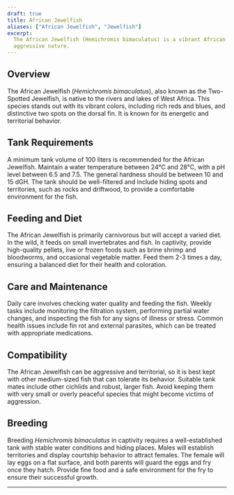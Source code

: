 ```yaml
---
draft: true
title: African Jewelfish
aliases: ["African Jewelfish", "Jewelfish"]
excerpt:
  The African Jewelfish (Hemichromis bimaculatus) is a vibrant African cichlid known for its stunning colors and
  aggressive nature.
---
```


## Overview

The African Jewelfish (_Hemichromis bimaculatus_), also known as the Two-Spotted Jewelfish, is native to the rivers and
lakes of West Africa. This species stands out with its vibrant colors, including rich reds and blues, and distinctive
two spots on the dorsal fin. It is known for its energetic and territorial behavior.

## Tank Requirements

A minimum tank volume of 100 liters is recommended for the African Jewelfish. Maintain a water temperature between 24°C
and 28°C, with a pH level between 6.5 and 7.5. The general hardness should be between 10 and 15 dGH. The tank should be
well-filtered and include hiding spots and territories, such as rocks and driftwood, to provide a comfortable
environment for the fish.

## Feeding and Diet

The African Jewelfish is primarily carnivorous but will accept a varied diet. In the wild, it feeds on small
invertebrates and fish. In captivity, provide high-quality pellets, live or frozen foods such as brine shrimp and
bloodworms, and occasional vegetable matter. Feed them 2-3 times a day, ensuring a balanced diet for their health and
coloration.

## Care and Maintenance

Daily care involves checking water quality and feeding the fish. Weekly tasks include monitoring the filtration system,
performing partial water changes, and inspecting the fish for any signs of illness or stress. Common health issues
include fin rot and external parasites, which can be treated with appropriate medications.

## Compatibility

The African Jewelfish can be aggressive and territorial, so it is best kept with other medium-sized fish that can
tolerate its behavior. Suitable tank mates include other cichlids and robust, larger fish. Avoid keeping them with very
small or overly peaceful species that might become victims of aggression.

## Breeding

Breeding _Hemichromis bimaculatus_ in captivity requires a well-established tank with stable water conditions and hiding
places. Males will establish territories and display courtship behavior to attract females. The female will lay eggs on
a flat surface, and both parents will guard the eggs and fry once they hatch. Provide fine food and a safe environment
for the fry to ensure their successful growth.

---
